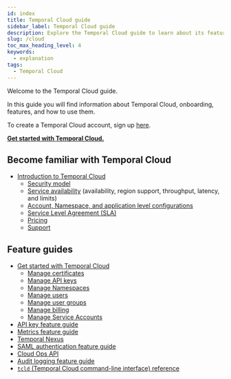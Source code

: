 ```yaml
---
id: index
title: Temporal Cloud guide
sidebar_label: Temporal Cloud guide
description: Explore the Temporal Cloud guide to learn about its features, onboarding process, security, configurations, SLA, pricing, support, and comprehensive feature guides. Get started now!
slug: /cloud
toc_max_heading_level: 4
keywords:
  - explanation
tags:
  - Temporal Cloud
---
```


Welcome to the Temporal Cloud guide.

In this guide you will find information about Temporal Cloud, onboarding, features, and how to use them.

To create a Temporal Cloud account, sign up [here](https://temporal.io/get-cloud).

**[Get started with Temporal Cloud.](/cloud/get-started)**

## Become familiar with Temporal Cloud

- [Introduction to Temporal Cloud](/cloud/introduction)
  - [Security model](/cloud/security)
  - [Service availability](/cloud/service-availability) (availability, region support, throughput, latency, and limits)
  - [Account, Namespace, and application level configurations](/cloud/limits)
  - [Service Level Agreement (SLA)](/cloud/sla)
  - [Pricing](/cloud/pricing)
  - [Support](/cloud/support)

## Feature guides

- [Get started with Temporal Cloud](/cloud/get-started)
  - [Manage certificates](/cloud/certificates)
  - [Manage API keys](/cloud/api-keys)
  - [Manage Namespaces](/cloud/namespaces)
  - [Manage users](/cloud/users)
  - [Manage user groups](/cloud/user-groups)
  - [Manage billing](/cloud/billing-and-cost)
  - [Manage Service Accounts](/cloud/service-accounts)
- [API key feature guide](/cloud/api-keys)
- [Metrics feature guide](/cloud/metrics)
- [Temporal Nexus](/cloud/nexus)
- [SAML authentication feature guide](/cloud/saml)
- [Cloud Ops API](/ops)
- [Audit logging feature guide](/cloud/audit-logging)
- [`tcld` (Temporal Cloud command-line interface) reference](/cloud/tcld)
